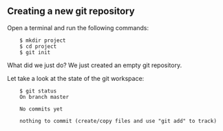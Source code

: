 ## Creating a new git repository

Open a terminal and run the following commands:
```
    $ mkdir project 
    $ cd project
    $ git init
```

What did we just do? 
We just created an empty git repository.

Let take a look at the state of the git workspace:
```
    $ git status
    On branch master

    No commits yet

    nothing to commit (create/copy files and use "git add" to track)
```